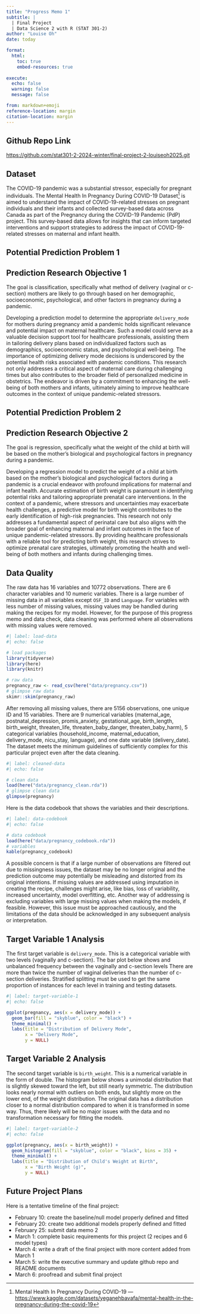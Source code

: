 ```yaml
---
title: "Progress Memo 1"
subtitle: |
  | Final Project 
  | Data Science 2 with R (STAT 301-2)
author: "Louise Oh"
date: today

format:
  html:
    toc: true
    embed-resources: true
    
execute:
  echo: false
  warning: false
  message: false

from: markdown+emoji 
reference-location: margin
citation-location: margin
---
```


::: {.callout-tip icon=false}
## Github Repo Link

[https://github.com/stat301-2-2024-winter/final-project-2-louiseoh2025.git](https://github.com/stat301-2-2024-winter/final-project-2-louiseoh2025.git)

:::


## Dataset

The COVID-19 pandemic was a substantial stressor, especially for pregnant individuals. The Mental Health In Pregnancy During COVID-19 Dataset^[Mental Health In Pregnancy During COVID-19 --- [https://www.kaggle.com/datasets/yeganehbavafa/mental-health-in-the-pregnancy-during-the-covid-19](https://www.kaggle.com/datasets/yeganehbavafa/mental-health-in-the-pregnancy-during-the-covid-19)] is aimed to understand the impact of COVID-19-related stresses on pregnant individuals and their infants and collected survey-based data across Canada as part of the Pregnancy during the COVID-19 Pandemic (PdP) project. This survey-based data allows for insights that can inform targeted interventions and support strategies to address the impact of COVID-19-related stresses on maternal and infant health.


## Potential Prediction Problem 1

::: {.callout-note icon="false"}
## Prediction Research Objective 1

The goal is classification, specifically what method of delivery (vaginal or c-section) mothers are likely to go through based on her demographic, socioeconomic, psychological, and other factors in pregnancy during a pandemic.

:::

Developing a prediction model to determine the appropriate `delivery_mode` for mothers during pregnancy amid a pandemic holds significant relevance and potential impact on maternal healthcare. Such a model could serve as a valuable decision support tool for healthcare professionals, assisting them in tailoring delivery plans based on individualized factors such as demographics, socioeconomic status, and psychological well-being. The importance of optimizing delivery mode decisions is underscored by the potential health risks associated with pandemic conditions. This research not only addresses a critical aspect of maternal care during challenging times but also contributes to the broader field of personalized medicine in obstetrics. The endeavor is driven by a commitment to enhancing the well-being of both mothers and infants, ultimately aiming to improve healthcare outcomes in the context of unique pandemic-related stressors.

## Potential Prediction Problem 2

::: {.callout-note icon="false"}
## Prediction Research Objective 2

The goal is regression, specifically what the weight of the child at birth will be based on the mother's biological and psychological factors in pregnancy during a pandemic.

:::

Developing a regression model to predict the weight of a child at birth based on the mother's biological and psychological factors during a pandemic is a crucial endeavor with profound implications for maternal and infant health. Accurate estimation of birth weight is paramount in identifying potential risks and tailoring appropriate prenatal care interventions. In the context of a pandemic, where stressors and uncertainties may exacerbate health challenges, a predictive model for birth weight contributes to the early identification of high-risk pregnancies. This research not only addresses a fundamental aspect of perinatal care but also aligns with the broader goal of enhancing maternal and infant outcomes in the face of unique pandemic-related stressors. By providing healthcare professionals with a reliable tool for predicting birth weight, this research strives to optimize prenatal care strategies, ultimately promoting the health and well-being of both mothers and infants during challenging times.


## Data Quality

The raw data has 16 variables and 10772 observations. There are 6 character variables and 10 numeric variables. There is a large number of missing data in all variables except `OSF_ID` and `Language`. For variables with less number of missing values, missing values may be handled during making the recipes for my model. However, for the purpose of this progress memo and data check, data cleaning was performed where all observations with missing values were removed.

```r
#| label: load-data
#| echo: false

# load packages
library(tidyverse)
library(here)
library(knitr)

# raw data
pregnancy_raw <- read_csv(here("data/pregnancy.csv"))
# glimpse raw data
skimr::skim(pregnancy_raw)
```

After removing all missing values, there are 5156 observations, one unique ID and 15 variables. There are 9 numerical variables (maternal_age, postnatal_depression, promis_anxiety, gestational_age, birth_length, birth_weight, threaten_life, threaten_baby_danger, threaten_baby_harm), 5 categorical variables (household_income, maternal_education, delivery_mode, nicu_stay, language), and one date variable (delivery_date). The dataset meets the minimum guidelines of sufficiently complex for this particular project even after the data cleaning. 

```r
#| label: cleaned-data
#| echo: false

# clean data
load(here("data/pregnancy_clean.rda"))
# glimpse clean data
glimpse(pregnancy)
```

Here is the data codebook that shows the variables and their descriptions. 

```r
#| label: data-codebook
#| echo: false

# data codebook
load(here("data/pregnancy_codebook.rda"))
# variables
kable(pregnancy_codebook)
```

A possible concern is that if a large number of observations are filtered out due to missingness issues, the dataset may be no longer original and the prediction outcome may potentially be misleading and distorted from its original intentions. If missing values are addressed using imputation in creating the recipe, challenges might arise, like bias, loss of variability, increased uncertainty, model overfitting, etc. Another way of addressing is excluding variables with large missing values when making the models, if feasible. However, this issue must be approached cautiously, and the limitations of the  data should be acknowledged in any subsequent analysis or interpretation.


## Target Variable 1 Analysis

The first target variable is `delivery_mode`. This is a categorical variable with two levels (vaginally and c-section). The bar plot below shows and unbalanced frequency between the vaginally and c-section levels There are more than twice the number of vaginal deliveries than the number of c-section deliveries. Stratified splitting must be used to get the same proportion of instances for each level in training and testing datasets.

```r
#| label: target-variable-1
#| echo: false

ggplot(pregnancy, aes(x = delivery_mode)) +
  geom_bar(fill = "skyblue", color = "black") +
  theme_minimal() +
  labs(title = "Distribution of Delivery Mode",
       x = "Delivery Mode",
       y = NULL)
```

## Target Variable 2 Analysis

The second target variable is `birth_weight`. This is a numerical variable in the form of double. The histogram below shows a unimodal distribution that is slightly skewed toward the left, but still nearly symmetric. The distribution looks nearly normal with outliers on both ends, but slightly more on the lower end, of the weight distribution. The original data has a distribution closer to a normal distribution compared to when it is transformed in some way. Thus, there likely will be no major issues with the data and no transformation necessary for fitting the models.

```r
#| label: target-variable-2
#| echo: false

ggplot(pregnancy, aes(x = birth_weight)) +
  geom_histogram(fill = "skyblue", color = "black", bins = 35) +
  theme_minimal() +
  labs(title = "Distribution of Child's Weight at Birth",
       x = "Birth Weight (g)",
       y = NULL)
```

## Future Project Plans

Here is a tentative timeline of the final project:

- February 10: create the baseline/null model properly defined and fitted
- February 20: create two additional models properly defined and fitted
- February 25: submit data memo 2 
- March 1: complete basic requirements for this project (2 recipes and 6 model types)
- March 4: write a draft of the final project with more content added from March 1
- March 5: write the executive summary and update github repo and README documents
- March 6: proofread and submit final project

